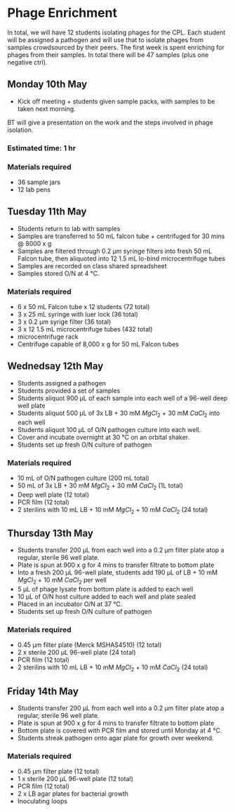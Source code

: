 # Phage Enrichment

In total, we will have 12 students isolating phages for the CPL. Each student will be assigned a pathogen and will use that to isolate phages from samples crowdsourced by their peers. The first week is spent enriching for phages from their samples. In total there will be 47 samples (plus one negative ctrl).

## Monday 10th May
* Kick off meeting + students given sample packs, with samples to be taken next morning.

BT will give a presentation on the work and the steps involved in phage isolation.

### Estimated time: 1 hr

### Materials required
* 36 sample jars
* 12 lab pens


## Tuesday 11th May
* Students return to lab with samples
* Samples are transferred to 50 mL falcon tube + centrifuged for 30 mins @ 8000 x g
* Samples are filtered through 0.2 µm syringe filters into fresh 50 mL Falcon tube, then aliquoted into 12 1.5 mL lo-bind microcentrifuge tubes
* Samples are recorded on class shared spreadsheet
* Samples stored O/N at 4 °C.

### Materials required
* 6 x 50 mL Falcon tube x 12 students (72 total)
* 3 x 25 mL syringe with luer lock (36 total)
* 3 x 0.2 µm syrige filter (36 total)
* 3 x 12 1.5 mL microcentrifuge tubes (432 total) 
* microcentrifuge rack
* Centrifuge capable of 8,000 x g for 50 mL Falcon tubes

## Wednedsay 12th May
* Students assigned a pathogen
* Students provided a set of samples
* Students aliquot 900 µL of each sample into each well of a 96-well deep well plate
* Students aliquot 500 µL of 3x LB + 30 mM $MgCl_{2}$ + 30 mM $CaCl_{2}$ into each well
* Students aliquot 100 µL of O/N pathogen culture into each well.
* Cover and incubate overnight at 30 °C on an orbital shaker.
* Students set up fresh O/N culture of pathogen

### Materials required
* 10 mL of O/N pathogen culture (200 mL total)
* 50 mL of 3x LB + 30 mM $MgCl_{2}$ + 30 mM $CaCl_{2}$ (1L total)
* Deep well plate (12 total)
* PCR film (12 total)
* 2 sterilins with 10 mL LB + 10 mM $MgCl_{2}$ + 10 mM $CaCl_{2}$ (24 total)

## Thursday 13th May
* Students transfer 200 µL from each well into a 0.2 µm filter plate atop a regular, sterile 96 well plate.
* Plate is spun at 900 x g for 4 mins to transfer filtrate to bottom plate
* Into a fresh 200 µL 96-well plate, students add 190 µL of LB + 10 mM $MgCl_{2}$ + 10 mM $CaCl_{2}$ per well
* 5 µL of phage lysate from bottom plate is added to each well
* 10 µL of O/N host culture added to each well and plate sealed
* Placed in an incubator O/N at 37 °C.
* Students set up fresh O/N culture of pathogen

### Materials required
* 0.45 µm filter plate (Merck MSHAS4510) (12 total)
* 2 x sterile 200 µL 96-well plate (24 total)
* PCR film (12 total)
* 2 sterilins with 10 mL LB + 10 mM $MgCl_{2}$ + 10 mM $CaCl_{2}$ (24 total)

## Friday 14th May
* Students transfer 200 µL from each well into a 0.2 µm filter plate atop a regular, sterile 96 well plate.
* Plate is spun at 900 x g for 4 mins to transfer filtrate to bottom plate
* Bottom plate is covered with PCR film and stored until Monday at 4 °C.
* Students streak pathogen onto agar plate for growth over weekend.

### Materials required
* 0.45 µm filter plate (12 total)
* 1 x sterile 200 µL 96-well plate (12 total)
* PCR film (12 total)
* 2 x LB agar plates for bacterial growth
* Inoculating loops

